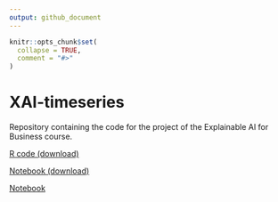 ```yaml
---
output: github_document
---
```


<!-- README.md is generated from README.Rmd. Please edit that file -->

```r
knitr::opts_chunk$set(
  collapse = TRUE,
  comment = "#>"
)
```

# XAI-timeseries

Repository containing the code for the project of the Explainable AI for 
Business course. 

[R code (download)](R/xai_ts.R)  

[Notebook (download)](report/xai_ts.qmd)

[Notebook](report/xai_ts.html)
